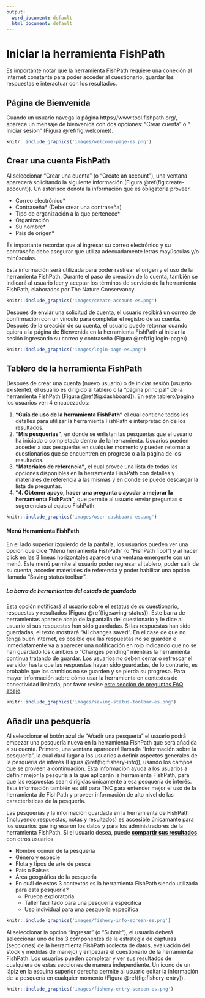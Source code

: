 ```yaml
---
output:
  word_document: default
  html_document: default
---
```

<!-- Starting the FishPath Tool -->
# Iniciar la herramienta FishPath
Es importante notar que la herramienta FishPath requiere una conexión al internet constante para poder acceder al cuestionario, guardar las respuestas e interactuar con los resultados.

<!-- Welcome Page -->
## Página de Bienvenida
Cuando un usuario navega la página https://www.tool.fishpath.org/, aparece un mensaje de bienvenida con dos opciones: “Crear cuenta” o “ Iniciar sesión” (Figura \@ref(fig:welcome)).

```r
knitr::include_graphics('images/welcome-page-es.png')
```

<!-- Creating a FishPath Account -->
## Crear una cuenta FishPath
Al seleccionar “Crear una cuenta” (o “Create an account”), una ventana aparecerá solicitando la siguiente información (Figura \@ref(fig:create-account)). Un asterisco denota la información que es obligatoria proveer.

- Correo electrónico\*
- Contraseña\* (Debe crear una contraseña)
- Tipo de organización a la que pertenece\*
- Organización
- Su nombre\*
- País de origen\*

Es importante recordar que al ingresar su correo electrónico y su contraseña debe asegurar que utiliza adecuadamente letras mayúsculas y/o minúsculas.

Esta información será utilizada para poder rastrear el origen y el uso de la herramienta FishPath. Durante el paso de creación de la cuenta, también se indicará al usuario leer y aceptar los términos de servicio de la herramienta FishPath, elaborados por The Nature Conservancy.

```r
knitr::include_graphics('images/create-account-es.png')
```

Despues de enviar una solicitud de cuenta, el usuario recibirá un correo de confirmación con un vínculo para completar el registro de su cuenta. Después de la creación de su cuenta, el usuario puede retornar cuando quiera a la página de Bienvenida en la herramienta FishPath al iniciar la sesión ingresando su correo y contraseña (Figura  \@ref(fig:login-page)).

```r
knitr::include_graphics('images/login-page-es.png')
```

<!-- FishPath Tool Dashboard -->
## Tablero de la herramienta FishPath
Después de crear una cuenta (nuevo usuario) o de iniciar sesión (usuario existente), el usuario es dirigido al tablero o la “página principal” de la herramienta FishPath (Figura \@ref(fig:dashboard)). En este tablero/página los usuarios ven 4 encabezados:

1. **“Guía de uso de la herramienta FishPath”** el cual contiene todos los detalles para utilizar la herramienta FishPath e interpretación de los resultados.
2. **“Mis pesquerías”**, en donde se enlistan las pesquerías que el usuario ha iniciado o completado dentro de la herramienta. Usuarios pueden acceder a sus pesquerías en cualquier momento y pueden retornar a cuestionarios que se encuentren en progreso o a la página de los resultados.
3. **“Materiales de referencia”**, el cual provee una lista de todas las opciones disponibles en la herramienta FishPath con detalles y materiales de referencia a las mismas y en donde se puede descargar la lista de preguntas.
4. **“4.	Obtener apoyo, hacer una pregunta o ayudar a mejorar la herramienta FishPath”**, que permite al usuario enviar preguntas o sugerencias al equipo FishPath.

```r
knitr::include_graphics('images/user-dashboard-es.png')
```

<!-- FishPath Tool Side Bar Menu -->
#### Menú Herramienta FishPath
En el lado superior izquierdo de la pantalla, los usuarios pueden ver una opción que dice “Menú herramienta FishPath” (o “FishPath Tool”) y al hacer click en las 3 líneas horizontales aparece una ventana emergente con un menú. Este menú permite al usuario poder regresar al tablero, poder salir de su cuenta, acceder materiales de referencia y poder habilitar una opción llamada “Saving status toolbar”.

<!-- Saving Status Toolbar -->
##### La barra de herramientas del estado de guardado
Esta opción notificará al usuario sobre el estatus de su cuestionario, respuestas y resultados (Figura \@ref(fig:saving-status)). Este barra de herramientas aparece abajo de la pantalla del cuestionario y le dice al usuario si sus respuestas han sido guardadas. Si las respuestas han sido guardadas, el texto mostrará “All changes saved”. En el case de que no tenga buen internet, es posible que las respuestas no se guarden e inmediatamente va a aparecer una notificación en rojo indicando que no se han guardado los cambios o “Changes pending” mientras la herramienta continua tratando de guardar. Los usuarios no deben cerrar o refrescar el servidor hasta que las respuestas hayan sido guardadas, de lo contrario, es probable que los cambios no se guarden y se pierda su progreso. Para mayor información sobre cómo usar la herramienta en contextos de conectividad limitada, por favor revise [este sección de preguntas FAQ abajo](#faq-internet). 


```r
knitr::include_graphics('images/saving-status-toolbar-es.png')
```

<!-- Adding a New Fishery -->
## Añadir una pesquería
Al seleccionar el botón azul de “Añadir una pesquería” el usuario podrá empezar una pesquería nueva en la herramienta FishPath que será añadida a su cuenta. Primero, una ventana aparecerá llamada “Información sobre la pesquería”, la cual dará lugar a los usuarios a definir aspectos generales de la pesquería de interés (Figura \@ref(fig:fishery-info)), usando los campos que se proveen a continuación. Esta información ayuda a los usuarios a definir mejor la pesquría a la que aplicarán la herramienta FishPath, para que las respuestas sean dirigidas únicamente a esa pesquería de interés. Esta información también es útil para TNC para entender mejor el uso de la herramienta de FishPath y proveer información de alto nivel de las características de la pesquería.

Las pesquerías y la información guardada en la herramienta de FishPath (incluyendo respuestas, notas y resultados) es accesible únicamante para los usuarios que ingresaron los datos y para los administradores de la herramienta FishPath. Si el usuario desea, puede [**compartir sus resultados**](#Results-Actions) con otros usuarios.

-	Nombre común de la pesquería
-	Género y especie
-	Flota y tipos de arte de pesca
- País o Países
-	Área geográfica de la pesquería 
-	En cuál de estos 3 contextos es la herramienta FishPath siendo utilizada para esta pesquería?
    -	Prueba exploratoria  
    -	Taller facilitado para una pesquería especifica
    -	Uso individual para una pesquería especifica


```r
knitr::include_graphics('images/fishery-info-screen-es.png')
```

Al seleccionar la opcion “Ingresar” (o “Submit”), el usuario deberá seleccionar uno de los 3 componentes de la estrategia de capturas (secciones) de la herramienta FishPath (colecta de datos, evaluación del stock y medidas de manejo) y empezará el cuestionario de la herramienta FishPath. Los usuarios pueden completar y ver sus resultados de cualquiera de estas secciones de manera independiente. Un ícono de un lápiz en la esquina superior derecha permite al usuario editar la información de la pesquería en cualquier momento (Figura \@ref(fig:fishery-entry)).


```r
knitr::include_graphics('images/fishery-entry-screen-es.png')
```
